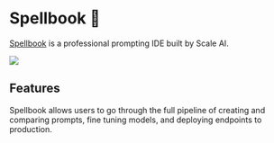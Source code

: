 
# Spellbook 🚧

[Spellbook](https://scale.com/spellbook) is a professional prompting IDE built by Scale AI.

<div style={{ textAlign: "center" }}>
  <Image
    src="/docs/assets/tooling/spellbook.webp"
    width={2000}
    height={1160}
    style={{ width: "750px", margin: "auto" }}
  />
</div>

## Features

Spellbook allows users to go through the full pipeline of creating and comparing prompts,
fine tuning models, and deploying endpoints to production.
